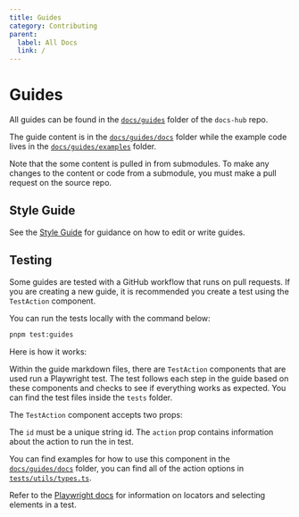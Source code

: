 ```yaml
---
title: Guides
category: Contributing
parent:
  label: All Docs
  link: /
---
```


# Guides

All guides can be found in the [`docs/guides`](https://github.com/FuelLabs/docs-hub/tree/master/docs/guides) folder of the `docs-hub` repo.

The guide content is in the [`docs/guides/docs`](https://github.com/FuelLabs/docs-hub/tree/master/docs/guides/docs) folder while the example code lives in the [`docs/guides/examples`](https://github.com/FuelLabs/docs-hub/tree/master/docs/guides/examples) folder.

Note that the some content is pulled in from submodules. To make any changes to the content or code from a submodule, you must make a pull request on the source repo.

## Style Guide

See the [Style Guide](/docs/contributing/style-guide) for guidance on how to edit or write guides.

## Testing

Some guides are tested with a GitHub workflow that runs on pull requests.
If you are creating a new guide, it is recommended you create a test using the `TestAction` component.

You can run the tests locally with the command below:

```sh
pnpm test:guides
```

Here is how it works:

Within the guide markdown files, there are `TestAction` components that are used run a Playwright test. The test follows each step in the guide based on these components and checks to see if everything works as expected. You can find the test files inside the `tests` folder.

The `TestAction` component accepts two props: 

<CodeImport
  file="../../src/components/TestAction.tsx"
  comment="test-action-props"
  commentType="//"
  lang="tsx"
/>

The `id`  must be a unique string id.
The `action`  prop contains information about the action to run the in test.

You can find examples for how to use this component in the [`docs/guides/docs`](https://github.com/FuelLabs/docs-hub/tree/master/docs/guides/docs) folder, you can find all of the action options in [`tests/utils/types.ts`](https://github.com/FuelLabs/docs-hub/blob/master/tests/utils/types.ts).

Refer to the [Playwright docs](https://playwright.dev/) for information on locators and selecting elements in a test.